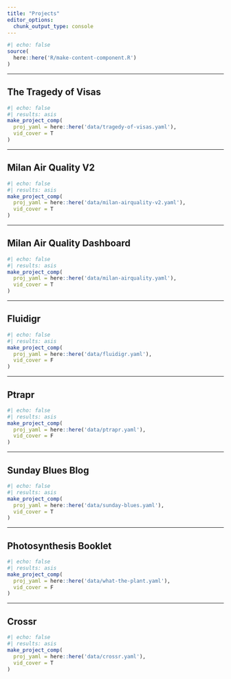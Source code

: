```yaml
---
title: "Projects"
editor_options: 
  chunk_output_type: console
---
```


```r
#| echo: false
source(
  here::here('R/make-content-component.R') 
)
```

<hr>

## The Tragedy of Visas

```r
#| echo: false  
#| results: asis 
make_project_comp(
  proj_yaml = here::here('data/tragedy-of-visas.yaml'),
  vid_cover = T
) 
```

<hr>

## Milan Air Quality V2
  
```r
#| echo: false  
#| results: asis 
make_project_comp(
  proj_yaml = here::here('data/milan-airquality-v2.yaml'),
  vid_cover = T
)
```

<hr>

## Milan Air Quality Dashboard

```r
#| echo: false  
#| results: asis 
make_project_comp(
  proj_yaml = here::here('data/milan-airquality.yaml'),
  vid_cover = T
)
```

<hr>

## Fluidigr

```r
#| echo: false  
#| results: asis 
make_project_comp(
  proj_yaml = here::here('data/fluidigr.yaml'),
  vid_cover = F
)
```

<hr>

## Ptrapr

```r
#| echo: false  
#| results: asis 
make_project_comp(
  proj_yaml = here::here('data/ptrapr.yaml'),
  vid_cover = F
) 
```

<hr>

## Sunday Blues Blog

```r
#| echo: false  
#| results: asis 
make_project_comp(
  proj_yaml = here::here('data/sunday-blues.yaml'),
  vid_cover = T
) 
```

<hr>

## Photosynthesis Booklet

```r
#| echo: false  
#| results: asis 
make_project_comp(
  proj_yaml = here::here('data/what-the-plant.yaml'),
  vid_cover = F
) 
```

<hr>

## Crossr

```r
#| echo: false  
#| results: asis 
make_project_comp(
  proj_yaml = here::here('data/crossr.yaml'),
  vid_cover = T
) 
```
